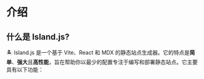 # 介绍

## 什么是 Island.js?

🏝️ Island.js 是一个基于 Vite、React 和 MDX 的静态站点生成器。它的特点是**简单**、**强大**且**高性能**，旨在帮助你以最少的配置专注于编写和部署静态站点。它主要具有以下功能：
